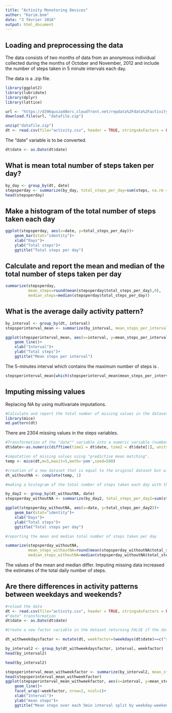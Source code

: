 ```yaml
---
title: "Activity Monotoring Devices"
author: "Karim.bnm"
date: "3 février 2016"
output: html_document
---
```

## Loading and preprocessing the data

The data consists of two months of data from an anonymous individual collected during the months of October and November, 2012 and include the number of steps taken in 5 minute intervals each day.

The data is a .zip file.

```r

library(ggplot2)
library(lubridate)
library(dplyr)
library(lattice)

```

```r

url <- "https://d396qusza40orc.cloudfront.net/repdata%2Fdata%2Factivity.zip"
download.file(url, "datafile.zip")

unzip("datafile.zip")
dt <- read.csv(file="activity.csv", header = TRUE, stringsAsFactors = FALSE)

```

The "date" variable is to be converted.

```r

dt$date <- as.Date(dt$date)

```

## What is mean total number of steps taken per day?

```r

by_day <- group_by(dt, date)
stepsperday <- summarize(by_day, total_steps_per_day=sum(steps, na.rm = TRUE))
head(stepsperday)

```

## Make a histogram of the total number of steps taken each day

```r

ggplot(stepsperday, aes(x=date, y=total_steps_per_day))+
    geom_bar(stat="identity")+
    xlab("Days")+
    ylab("Total steps")+
    ggtitle("Total steps per day")


```

## Calculate and report the mean and median of the total number of steps taken per day

```r

summarize(stepsperday, 
          mean_steps=round(mean(stepsperday$total_steps_per_day),0), 
          median_steps=median(stepsperday$total_steps_per_day))

```

## What is the average daily activity pattern?

```r

by_interval <- group_by(dt, interval)
stepsperinterval_mean <- summarize(by_interval, mean_steps_per_interval=mean(steps, na.rm=TRUE))

ggplot(stepsperinterval_mean, aes(x=interval, y=mean_steps_per_interval))+
    geom_line()+
    xlab("Interval")+
    ylab("Total steps")+
    ggtitle("Mean steps per interval")

```

The 5-minutes interval which contains the maximum number of steps is .
```r
stepsperinterval_mean[which(stepsperinterval_mean$mean_steps_per_interval==max(stepsperinterval_mean$mean_steps_per_interval)), "interval"]
```

## Imputing missing values

Replacing NA by using multivariate imputations.

```r

#Calculate and report the total number of missing values in the dataset
library(mice)
md.pattern(dt)

```

There are 2304 missing values in the steps variables.

```r

#Transformation of the "date"" variable into a numeric variable (number of weeks calculated from the starting date for each observation)
dt$date<-as.numeric(difftime(time1 = dt$date, time2 = dt$date[1], units = "weeks"))

#imputation of missing values using "predictive mean matching".
temp <- mice(dt,m=5,maxit=5,meth='pmm',seed=500)

#creation of a new dataset that is equal to the original dataset but with the missing data filled in.
dt_withoutNA <- complete(temp, 1)

#making a histogram of the total number of steps taken each day with the new dataset

by_day2 <- group_by(dt_withoutNA, date)
stepsperday_withoutNA <- summarize(by_day2, total_steps_per_day2=sum(steps, na.rm = TRUE))

ggplot(stepsperday_withoutNA, aes(x=date, y=total_steps_per_day2))+
    geom_bar(stat="identity")+
    xlab("Days")+
    ylab("Total steps")+
    ggtitle("Total steps per day")

#reporting the mean and median total number of steps taken per day

summarize(stepsperday_withoutNA, 
          mean_steps_withoutNA=round(mean(stepsperday_withoutNA$total_steps_per_day2),0), 
          median_steps_withoutNA=median(stepsperday_withoutNA$total_steps_per_day2))

```

The values of the mean and median differ.
Imputing missing data increased the estimates of the total daily number of steps.

## Are there differences in activity patterns between weekdays and weekends?

```r

#reload the data
dt <- read.csv(file="activity.csv", header = TRUE, stringsAsFactors = FALSE)
#"date" transformation
dt$date <- as.Date(dt$date)

```

```r

#Create a new factor variable in the dataset returning FALSE if the date correspond to a weekday.

dt_withweekdaysfactor <- mutate(dt, weekfactor=(weekdays(dt$date)==c("samedi", "dimanche")))

by_interval2 <- group_by(dt_withweekdaysfactor, interval, weekfactor)
head(by_interval2)

head(by_interval2)

stepsperinterval_mean_withweekfactor <- summarize(by_interval2, mean_steps_per_interval2=mean(steps, na.rm=TRUE))
head(stepsperinterval_mean_withweekfactor)
ggplot(stepsperinterval_mean_withweekfactor, aes(x=interval, y=mean_steps_per_interval2))+
    geom_line()+
    facet_wrap(~weekfactor, nrow=2, ncol=1)+
    xlab("Interval")+
    ylab("mean steps")+
    ggtitle("Mean steps over each 5min interval split by weekday-weekend")

```



